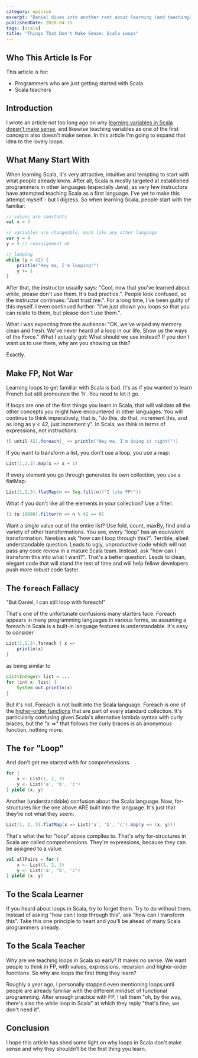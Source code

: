 ```yaml
---
category: opinion
excerpt: "Daniel dives into another rant about learning (and teaching) Scala with loops: Are they truly useful?"
publishedDate: 2020-04-15
tags: [scala]
title: "Things That Don't Make Sense: Scala Loops"
---
```


## Who This Article Is For

This article is for:

- Programmers who are just getting started with Scala
- Scala teachers

## Introduction

I wrote an article not too long ago on why [learning variables in Scala doesn't make sense](/articles/things-that-dont-make-sense-scala-variables), and likewise teaching variables as one of the first concepts also doesn't make sense. In this article I'm going to expand that idea to the lovely loops.

## What Many Start With

When learning Scala, it's very attractive, intuitive and tempting to start with what people already know. After all, Scala is mostly targeted at established programmers in other languages (especially Java), as very few instructors have attempted teaching Scala as a first language. I've yet to make this attempt myself - but I digress. So when learning Scala, people start with the familiar:

```scala
// values are constants
val x = 3

// variables are changeable, much like any other language
var y = 4
y = 5 // reassignment ok

// looping
while (y < 42) {
    println("Hey ma, I'm looping!")
    y += 1
}
```

After that, the instructor usually says: "Cool, now that you've learned about while, please don't use them. It's bad practice.". People look confused, so the instructor continues: "Just trust me.". For a long time, I've been guilty of this myself. I even continued further: "I've just shown you loops so that you can relate to them, but please don't use them.".

What I was expecting from the audience: "OK, we've wiped my memory clean and fresh. We've never heard of a loop in our life. Show us the ways of the Force."
What I actually got: What should we use instead? If you don't want us to use them, why are you showing us this?

Exactly.

## Make FP, Not War

Learning loops to get familiar with Scala is bad. It's as if you wanted to learn French but still pronounce the 'h'. You need to let it go.

If loops are one of the first things you learn in Scala, that will validate all the other concepts you might have encountered in other languages. You will continue to think imperatively, that is, "do this, do that, increment this, and as long as y < 42, just increment y". In Scala, we think in terms of expressions, not instructions:

```scala
(5 until 42).foreach(_ => println("Hey ma, I'm doing it right!"))
```

If you want to transform a list, you don't use a loop, you use a map:

```scala
List(1,2,3).map(x => x + 1)
```

If every element you go through generates its own collection, you use a flatMap:

```scala
List(1,2,3).flatMap(n => Seq.fill(n)("I like FP!"))
```

What if you don't like all the elements in your collection? Use a filter:

```scala
(1 to 10000).filter(n => n % 42 == 0)
```

Want a single value out of the entire list? Use fold, count, maxBy, find and a variety of other transformations. You see, every "loop" has an equivalent transformation. Newbies ask "how can I loop through this?". Terrible, albeit understandable question. Leads to ugly, unproductive code which will not pass any code review in a mature Scala team. Instead, ask "how can I transform this into what I want?". That's a better question. Leads to clean, elegant code that will stand the test of time and will help fellow developers push more robust code faster.

## The `foreach` Fallacy

"But Daniel, I can still loop with foreach!"

That's one of the unfortunate confusions many starters face. Foreach appears in many programming languages in various forms, so assuming a foreach in Scala is a built-in language features is understandable. It's easy to consider

```scala
List(1,2,3).foreach { x =>
    println(x)
}
```

as being similar to

```java
List<Integer> list = ...
for (int x: list) {
    System.out.println(x)
}
```

But it's not. Foreach is not built into the Scala language. Foreach is one of the [higher-order functions](/articles/higher-order-functions-for-object-oriented-programmers) that are part of every standard collection. It's particularly confusing given Scala's alternative lambda syntax with curly braces, but the "x =>" that follows the curly braces is an anonymous function, nothing more.

## The `for` "Loop"

And don't get me started with for comprehensions.

```scala
for {
    x <- List(1, 2, 3)
    y <- List('a', 'b', 'c')
} yield (x, y)
```

Another (understandable) confusion about the Scala language. Now, for-structures like the one above ARE built into the language. It's just that they're not what they seem:

```scala
List(1, 2, 3).flatMap(x => List('a', 'b', 'c').map(y => (x, y)))
```

That's what the for "loop" above compiles to. That's why for-structures in Scala are called comprehensions. They're expressions, because they can be assigned to a value:

```scala
val allPairs = for {
    x <- List(1, 2, 3)
    y <- List('a', 'b', 'c')
} yield (x, y)
```

## To the Scala Learner

If you heard about loops in Scala, try to forget them. Try to do without them. Instead of asking "how can I loop through this", ask "how can I transform this". Take this one principle to heart and you'll be ahead of many Scala programmers already.

## To the Scala Teacher

Why are we teaching loops in Scala so early? It makes no sense. We want people to think in FP, with values, expressions, recursion and higher-order functions. So why are loops the first thing they learn?

Roughly a year ago, I personally stopped even mentioning loops until people are already familiar with the different mindset of functional programming. After enough practice with FP, I tell them "oh, by the way, there's also the while loop in Scala" at which they reply "that's fine, we don't need it".

## Conclusion

I hope this article has shed some light on why loops in Scala don't make sense and why they shouldn't be the first thing you learn.
